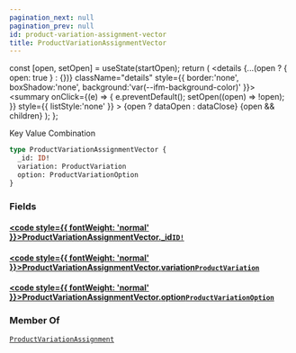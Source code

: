 ```yaml
---
pagination_next: null
pagination_prev: null
id: product-variation-assignment-vector
title: ProductVariationAssignmentVector
---
```









  const [open, setOpen] = useState(startOpen);
  return (
    <details {...(open ? { open: true } : {})} className="details" style={{ border:'none', boxShadow:'none', background:'var(--ifm-background-color)' }}>
      <summary
        onClick={(e) => {
          e.preventDefault();
          setOpen((open) => !open);
        }}
        style={{ listStyle:'none' }}
      >
      {open ? dataOpen : dataClose}
      </summary>
      {open && children}
    </details>
  );
};








Key Value Combination


```graphql
type ProductVariationAssignmentVector {
  _id: ID!
  variation: ProductVariation
  option: ProductVariationOption
}
```




### Fields

#### [<code style={{ fontWeight: 'normal' }}>ProductVariationAssignmentVector.<b>_id</b></code>](#)<Bullet />[`ID!`](/types/scalars/id.mdx) <Badge class="badge badge--secondary" text="non-null"/> <Badge class="badge badge--secondary" text="scalar"/> 



#### [<code style={{ fontWeight: 'normal' }}>ProductVariationAssignmentVector.<b>variation</b></code>](#)<Bullet />[`ProductVariation`](/types/objects/product-variation.mdx) <Badge class="badge badge--secondary" text="object"/> 



#### [<code style={{ fontWeight: 'normal' }}>ProductVariationAssignmentVector.<b>option</b></code>](#)<Bullet />[`ProductVariationOption`](/types/objects/product-variation-option.mdx) <Badge class="badge badge--secondary" text="object"/> 







### Member Of

[`ProductVariationAssignment`](/types/objects/product-variation-assignment.mdx)  <Badge class="badge badge--secondary" text="object"/>

